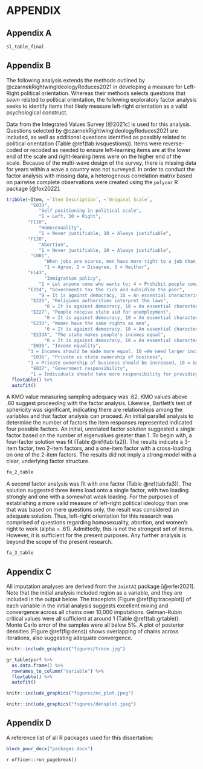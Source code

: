 #  APPENDIX


<!---BLOCK_LANDSCAPE_START--->
## Appendix A

```r

sl_table_final

```


<!---BLOCK_LANDSCAPE_STOP--->

\newpage

## Appendix B

The following analysis extends the methods outlined by @czarnekRightwingIdeologyReduces2021 in developing a measure for Left-Right political orientation. Whereas their methods selects questions that *seem* related to political orientation, the following exploratory factor analysis seeks to identify items that likely measure left-right orientation as a valid psychological construct. 

Data from the Integrated Values Survey [@2021c] is used for this analysis. Questions selected by @czarnekRightwingIdeologyReduces2021 are included, as well as additional questions identified as possibly related to political orientation (Table \@ref(tab:ivsquestions)). Items were reverse-coded or recoded as needed to ensure left-learning items are at the lower end of the scale and right-leaning items were on the higher end of the scale. Because of the multi-wave design of the survey, there is missing data for years within a wave a country was not surveyed. In order to conduct the factor analysis with missing data, a heterogenous correlation matrix based on pairwise complete observations were created using the `polycor` R package [@fox2022].

```r
tribble(~Item, ~`Item Description`, ~`Original Scale`,
         "E033", 
            "Self positioning in political scale",
            "1 = Left, 10 = Right",
        "F118", 
            "Homosexuality",
            "1 = Never justifiable, 10 = Always justifiable",
        "F120", 
            "Abortion",
            "1 = Never justifiable, 10 = Always justifiable",
         "C001",
              "When jobs are scarce, men have more right to a job than women",
              "1 = Agree, 2 = Disagree, 3 = Neither",
        "E143",
              "Immigration policy",
            "1 = Let anyone come who wants to; 4 = Prohibit people coming here from other countries",
        "E224", "Governments tax the rich and subsidize the poor",
            "0 = It is against democracy, 10 = An essential characteristic of democracy",
         "E225", "Religious authorities interpret the laws",
              "0 = It is against democracy, 10 = An essential characteristic of democracy",
         "E227", "People receive state aid for unemployment",
              "0 = It is against democracy, 10 = An essential characteristic of democracy",
         "E233", "Women have the same rights as men",
              "0 = It is against democracy, 10 = An essential characteristic of democracy",
         "E233A", "The state makes people's incomes equal",
              "0 = It is against democracy, 10 = An essential characteristic of democracy",
         "E035", "Income equality",
        "1 = Incomes should be made more equal, 10 =We need larger income differences as incentives",
         "E036", "Private vs state ownership of business", 
        "1 = Private ownership of business should be increased, 10 = Government ownership of business should be increased",
         "E037", "Government responsibility",
         "1 = Individuals should take more responsibility for providing for themselves, 10 = The state should take more responsibility to ensure that everyone is provided for") %>%
  flextable() %>%
  autofit()
```


A KMO value measuring sampling adequacy was .62. KMO values above .60 suggest proceeding with the factor analysis. Likewise, Bartlett's test of sphericity was significant, indicating there are relationships among the variables and that factor analysis can proceed. An initial parallel analysis to determine the number of factors the item responses represented indicated four possible factors. An initial, unrotated factor solution suggested a single factor based on the number of eigenvalues greater than 1. To begin with, a four-factor solution was fit (Table \@ref(tab:fa2)). The results indicate a 3-item factor, two 2-item factors, and a one-item factor with a cross-loading on one of the 2-item factors. The results did not imply a strong model with a clear, underlying factor structure.

```r

fa_2_table
```


A second factor analysis was fit with one factor (Table \@ref(tab:fa3)). The solution suggested three items load onto a single factor, with two loading strongly and one with a somewhat weak loading. For the purposes of establishing a more valid measure of left-right political ideology than one that was based on mere questions only, the result was considered an adequate solution. Thus, left-right orientation for this research was comprised of questions regarding homosexuality, abortion, and women's right to work (alpha = .61). Admittedly, this is not the strongest set of items. However, it is sufficient for the present purposes. Any further analysis is beyond the scope of the present research.

```r

fa_3_table
```


\newpage

## Appendix C

All imputation analyses are derived from the `JointAI` package [@erler2021]. Note that the initial analysis included region as a variable, and they are included in the output below. The traceplots (Figure \@ref(fig:traceplot)) of each variable in the initial analysis suggests excellent mixing and convergence across all chains over 10,000 imputations. Gelman-Rubin critical values were all sufficient at around 1 (Table \@ref(tab:grtable)). Monte Carlo error of the samples were all below 5%. A plot of posterior densities (Figure \@ref(fig:dens)) shows overlapping of chains across iterations, also suggesting adequate convergence.

```r
knitr::include_graphics("figures/trace.jpg")
```


```r
gr_table$psrf %>%
  as.data.frame() %>%
  rownames_to_column("Variable") %>%
  flextable() %>%
  autofit()
```

```r
knitr::include_graphics("figures/mc_plot.jpeg")
```
```r
knitr::include_graphics("figures/densplot.jpeg")
```

## Appendix D

A reference list of all R packages used for this dissertation:

```r
block_pour_docx("packages.docx")
```

`r officer::run_pagebreak()`
